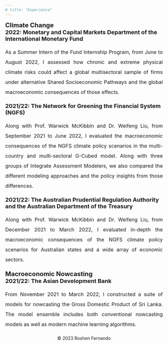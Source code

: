 ```yaml
---
# title: "Experience"
---
```

<div align = "left" style="font-size: 20px"> **Climate Change** </div>

<div align = "left" style="font-size: 18px"> **2022: Monetary and Capital Markets Department of the International Monetary Fund** </div>
<p align = "justify" style="font-size: 16px; line-height: 2; margin-bottom: 18px; list-style-type: none">
As a Summer Intern of the Fund Internship Program, from June to August 2022, I assessed how chronic and extreme physical climate risks could affect a global multisectoral sample of firms under alternative Shared Socioeconomic Pathways and the global macroeconomic consequences of those effects.
</p>

<div align = "left" style="font-size: 18px"> **2021/22: The Network for Greening the Financial System (NGFS)** </div>
<p align = "justify" style="font-size: 16px; line-height: 2; margin-bottom: 18px; list-style-type: none">
Along with Prof. Warwick McKibbin and Dr. Weifeng Liu, from September 2021 to June 2022, I evaluated the macroeconomic consequences of the NGFS climate policy scenarios in the multi-country and multi-sectoral G-Cubed model. Along with three groups of Integrate Assessment Modelers, we also compared the different modeling approaches and the policy insights from those differences.
</p>

<div align = "left" style="font-size: 18px"> **2021/22: The Australian Prudential Regulation Authority and the Australian Department of the Treasury** </div>
<p align = "justify" style="font-size: 16px; line-height: 2; margin-bottom: 18px; list-style-type: none">
Along with Prof. Warwick McKibbin and Dr. Weifeng Liu, from December 2021 to March 2022, I evaluated in-depth the macroeconomic consequences of the NGFS climate policy scenarios for Australian states and a wide array of economic sectors.
</p>

<div align = "left" style="font-size: 20px"> **Macroeconomic Nowcasting** </div>

<div align = "left" style="font-size: 18px"> **2021/22: The Asian Development Bank** </div>
<p align = "justify" style="font-size: 16px; line-height: 2; margin-bottom: 18px; list-style-type: none">
From November 2021 to March 2022, I constructed a suite of models for nowcasting the Gross Domestic Product of Sri Lanka. The model ensemble includes both conventional nowcasting models as well as modern machine learning algorithms.
</p>

<div style="text-align: center; margin-top: 20px;"> <p>&copy; 2023 Roshen Fernando</p> </div>